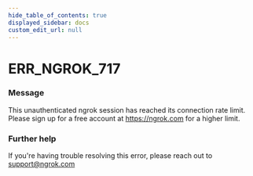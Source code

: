 ```yaml
---
hide_table_of_contents: true
displayed_sidebar: docs
custom_edit_url: null
---
```



# ERR_NGROK_717

### Message
This unauthenticated ngrok session has reached its connection rate limit. Please sign up for a free account at https://ngrok.com for a higher limit.

### Further help
If you're having trouble resolving this error, please reach out to [support@ngrok.com](mailto:support@ngrok.com?subject=Help%20with%20ERR_NGROK_717)


<ErrorDetails error='err_ngrok_717' />

